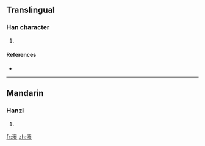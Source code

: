 ==Translingual==

===Han character===
{{Han char|rn=85|rad=水|as=11|sn=14|four=3211<sub>6</sub>|canj=水月月山 (EBBU)}}

# {{defn|Han|sort=水11}}

====References====
* {{Han ref|kx=0646.110|dkj=18147|dj=1055.100|hdz=31725.100|uh=6F1E|ud=28446|bh=E2B7|bd=58039}}

----

==Mandarin==

===Hanzi===
{{cmn-hanzi|pin=[[mì]] ([[mi4]])|wg=mi<sup>4</sup>}}

# {{defn|Mandarin|sort=水11}}

[[fr:漞]]
[[zh:漞]]